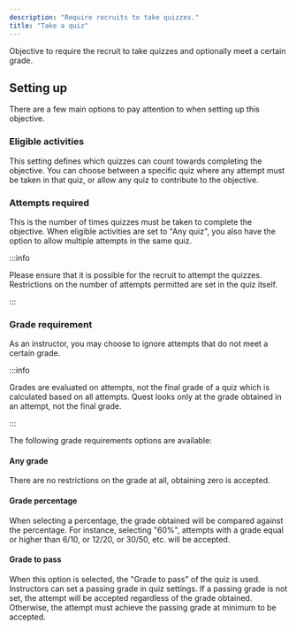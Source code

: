 ```yaml
---
description: "Require recruits to take quizzes."
title: "Take a quiz"
---
```


Objective to require the recruit to take quizzes and optionally meet a certain grade.

## Setting up

There are a few main options to pay attention to when setting up this objective.

### Eligible activities

This setting defines which quizzes can count towards completing the objective. You can choose between a specific quiz where any attempt must be taken in that quiz, or allow any quiz to contribute to the objective.

### Attempts required

This is the number of times quizzes must be taken to complete the objective. When eligible activities are set to "Any quiz", you also have the option to allow multiple attempts in the same quiz.

:::info

Please ensure that it is possible for the recruit to attempt the quizzes. Restrictions on the number of attempts permitted are set in the quiz itself.

:::

### Grade requirement

As an instructor, you may choose to ignore attempts that do not meet a certain grade.

:::info

Grades are evaluated on attempts, not the final grade of a quiz which is calculated based on all attempts. Quest looks only at the grade obtained in an attempt, not the final grade.

:::

The following grade requirements options are available:

#### Any grade

There are no restrictions on the grade at all, obtaining zero is accepted.

#### Grade percentage

When selecting a percentage, the grade obtained will be compared against the percentage. For instance, selecting "60%", attempts with a grade equal or higher than 6/10, or 12/20, or 30/50, etc. will be accepted.

#### Grade to pass

When this option is selected, the "Grade to pass" of the quiz is used. Instructors can set a passing grade in quiz settings. If a passing grade is not set, the attempt will be accepted regardless of the grade obtained. Otherwise, the attempt must achieve the passing grade at minimum to be accepted.



